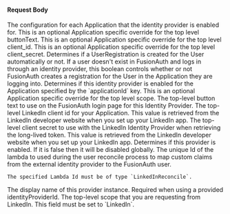 
#### Request Body

<APIBlock>
  <APIField name="identityProvider.applicationConfiguration" type="Map<UUID, Object>" optional>
    The configuration for each Application that the identity provider is enabled for.
  </APIField>
  <APIField name="identityProvider.applicationConfiguration[applicationId].buttonText" type="String" optional>
    This is an optional Application specific override for the top level <InlineField>buttonText</InlineField>.
  </APIField>
  <APIField name="identityProvider.applicationConfiguration[applicationId].client_id" type="String" optional>
    This is an optional Application specific override for the top level <InlineField>client_id</InlineField>.
  </APIField>
  <APIField name="identityProvider.applicationConfiguration[applicationId].client_secret" type="String" optional>
    This is an optional Application specific override for the top level <InlineField>client_secret</InlineField>.
  </APIField>
  <APIField name="identityProvider.applicationConfiguration[applicationId].createRegistration" type="Boolean" optional defaults="true">
    Determines if a UserRegistration is created for the User automatically or not. If a user doesn't exist in FusionAuth and logs in through an identity provider, this boolean controls whether or not FusionAuth creates a registration for the User in the Application they are logging into.
  </APIField>
  <APIField name="identityProvider.applicationConfiguration[applicationId].enabled" type="Boolean" optional defaults="false">
    Determines if this identity provider is enabled for the Application specified by the `applicationId` key.
  </APIField>
  <APIField name="identityProvider.applicationConfiguration[applicationId].scope" type="String" optional>
    This is an optional Application specific override for the top level <InlineField>scope</InlineField>.
  </APIField>
  <APIField name="identityProvider.buttonText" type="String" required>
    The top-level button text to use on the FusionAuth login page for this Identity Provider.
  </APIField>
  <APIField name="identityProvider.client_id" type="String" required>
    The top-level LinkedIn client id for your Application. This value is retrieved from the LinkedIn developer website when you set up your LinkedIn app.
  </APIField>

  <IdentityProviderDebugRequestParameter idp_since={props.idp_since} />

  <APIField name="identityProvider.client_secret" type="String" required>
    The top-level client secret to use with the LinkedIn Identity Provider when retrieving the long-lived token. This value is retrieved from the LinkedIn developer website when you set up your LinkedIn app.
  </APIField>
  <APIField name="identityProvider.enabled" type="Boolean" optional defaults="false">
    Determines if this provider is enabled. If it is false then it will be disabled globally.
  </APIField>
  <APIField name="identityProvider.lambdaConfiguration.reconcileId" type="UUID" optional since="1.17.0">
    The unique Id of the lambda to used during the user reconcile process to map custom claims from the external identity provider to the FusionAuth user.

    The specified Lambda Id must be of type `LinkedInReconcile`.
  </APIField>

  <IdentityProviderLinkingStrategyRequestParameter idp_linking_strategy={props.idp_linking_strategy}
                                                   idp_enforce_email_verified_claim={props.idp_enforce_email_verified_claim}
                                                   idp_display_name={props.idp_display_name}
                                                   idp_since={props.idp_since} />

  <APIField name="identityProvider.name" type="String" optional since="1.61.0">
    The display name of this provider instance. Required when using a provided <InlineField>identityProviderId</InlineField>.
  </APIField>
  <APIField name="identityProvider.scope" type="String" optional>
    The top-level scope that you are requesting from LinkedIn.
  </APIField>

  <IdentityProviderTenantConfiguration idp_since={props.idp_since} />

  <APIField name="identityProvider.type" type="String" required>
    This field must be set to `LinkedIn`.
  </APIField>
</APIBlock>

<JSON title="Example LinkedIn Request JSON" src="identity-providers/linkedin-request.json" />
